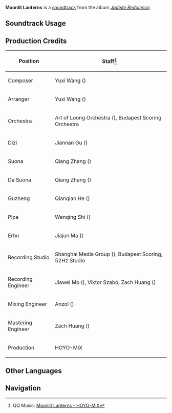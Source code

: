 {{Soundtrack Infobox
|image          = Jadeite Redolence.png
|album          = Jadeite Redolence
|disc           = 2
|number         = 52
|featured       = 
|featured2      = 
|featured3      = 
|featured_disc  = 
|featured_disc2 = 
|featured_disc3 = 
|youtube_id     = ZmVySYpJLdc
|spotify_id     = 1lBJXJdH1Z8UJBNs8i1Psv
|previous       = Thoughts Straying as Clouds
|next           = Breaking the Miasma
}}
'''Moonlit Lanterns''' is a [[soundtrack]] from the album ''[[Jadeite Redolence]]''.
<!--
==Soundtrack Usage==
{{Soundtrack Usage}}
--><!--
==Other Arrangements==
{{Files by Category Gallery|Media Using an Unreleased Arrangement of {{subst:#titleparts:{{subst:PAGENAME}}}} Soundtrack}}
-->
==Soundtrack Usage==
{{Soundtrack Usage
|quest = The Glede Returns to the Pavilion (Quest)//cutscene
}}

==Production Credits==
{| class="wikitable sortable"
|-
! Position
! Staff<ref>QQ Music: [https://y.qq.com/n/ryqq/songDetail/0046T3Zu0A4FZN {{zh|灯如明月在中天}} Moonlit Lanterns - HOYO-MiX]</ref>
|-
! Composer
| Yuxi Wang ({{zh|王予曦}})
|-
! Arranger
| Yuxi Wang ({{zh|王予曦}})
|-
! Orchestra
| Art of Loong Orchestra ({{zh|龙之艺交响乐团}}), Budapest Scoring Orchestra
|-
! Dizi
| Jiannan Gu ({{zh|顾剑楠}})
|-
! Suona
| Qiang Zhang ({{zh|张强}})
|-
! Da Suona
| Qiang Zhang ({{zh|张强}})
|-
! Guzheng
| Qianqian He ({{zh|何芊倩}})
|-
! Pipa
| Wenqing Shi ({{zh|施文卿}})
|-
! Erhu
| Jiajun Ma ({{zh|马稼骏}})
|-
! Recording Studio
| Shanghai Media Group ({{zh|上海广播大厦}}), Budapest Scoring, 52Hz Studio
|-
! Recording Engineer
| Jiawei Mo ({{zh|莫家伟}}), Viktor Szabó, Zach Huang ({{zh|黄巍}})
|-
! Mixing Engineer
| Anzol ({{zh|鸦雀有声}})
|-
! Mastering Engineer
| Zach Huang ({{zh|黄巍}})
|-
! Production
| HOYO-MiX
|}
<!--
==Trivia==
-->
==Other Languages==
{{Other Languages
|default_hidden = 1
|en       = Moonlit Lanterns
|zhs      = 灯如明月在中天
|zhs_rm   = Dēng Rú Míngyuè Zài Zhōngtiān
|zht      = 燈如明月在中天
|zht_rm   = Dēng Rú Míngyuè Zài Zhōngtiān
|zh_tl    = Lanterns like the Bright Moon Hanging in the Sky
|ja       = 月と見紛う天の灯
|ja_rm    = Tsuki to Mimagau Ten no Hi{{Assumed}}
|ja_tl    = 
}}
<!--
==References==
{{Reflist}}
-->

==Navigation==
{{Soundtrack Navbox|Jadeite Redolence}}